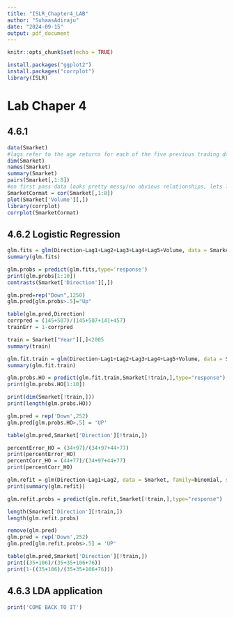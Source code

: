 ```yaml
---
title: "ISLR_Chapter4_LAB"
author: "SuhaasAdiraju"
date: "2024-09-15"
output: pdf_document
---
```


```r
knitr::opts_chunk$set(echo = TRUE)
```
```r
install.packages("ggplot2")
install.packages("corrplot")
library(ISLR)
```
# Lab Chaper 4
## 4.6.1
```r
data(Smarket)
#lags refer to the age returns for each of the five previous trading days; volume the number of shares traded the previous day; today the percentage returns on the date in question; direction whether the market was up/down#
dim(Smarket)
names(Smarket)
summary(Smarket)
pairs(Smarket[,1:8])
#on first pass data looks pretty messy/no obvious relationships, lets look at correlation matrix aswell#
SmarketCormat = cor(Smarket[,1:8])
plot(Smarket['Volume'][,])
library(corrplot)
corrplot(SmarketCormat)
```

## 4.6.2 Logistic Regression
```r
glm.fits = glm(Direction~Lag1+Lag2+Lag3+Lag4+Lag5+Volume, data = Smarket, family=binomial)
summary(glm.fits)
```
```r
glm.probs = predict(glm.fits,type='response')
print(glm.probs[1:10])
contrasts(Smarket['Direction'][,])
```

```r
glm.pred=rep("Down",1250)
glm.pred[glm.probs>.5]="Up"
```

```r
table(glm.pred,Direction)
corrpred = (145+507)/(145+507+141+457)
trainErr = 1-corrpred
```

```r
train = Smarket["Year"][,]<2005
summary(train)
```
```r
glm.fit.train = glm(Direction~Lag1+Lag2+Lag3+Lag4+Lag5+Volume, data = Smarket, family=binomial, subset = train)
summary(glm.fit.train)

glm.probs.HO = predict(glm.fit.train,Smarket[!train,],type="response")
print(glm.probs.HO[1:10])
```

```r
print(dim(Smarket[!train,]))
print(length(glm.probs.HO))

glm.pred = rep('Down',252)
glm.pred[glm.probs.HO>.5] = 'UP'

table(glm.pred,Smarket['Direction'][!train,])

percentError_HO = (34+97)/(34+97+44+77)
print(percentError_HO)
percentCorr_HO = (44+77)/(34+97+44+77)
print(percentCorr_HO)
```
```r
glm.refit = glm(Direction~Lag1+Lag2, data = Smarket, family=binomial, subset = train)
print(summary(glm.refit))

glm.refit.probs = predict(glm.refit,Smarket[!train,],type="response")

length(Smarket['Direction'][!train,])
length(glm.refit.probs)

remove(glm.pred)
glm.pred = rep('Down',252)
glm.pred[glm.refit.probs>.5] = 'UP'

table(glm.pred,Smarket['Direction'][!train,]) 
print((35+106)/(35+35+106+76))
print(1-((35+106)/(35+35+106+76)))
```

## 4.6.3 LDA application
```r
print('COME BACK TO IT')
```
